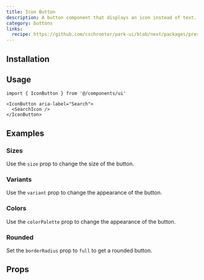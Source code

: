 ```yaml
---
title: Icon Button
description: A button component that displays an icon instead of text.
category: buttons
links:
  recipe: https://github.com/cschroeter/park-ui/blob/next/packages/preset/src/recipes/button.ts
---
```


<ComponentExample name="basic" />

## Installation

<InstallationGuide />

## Usage

```tsx
import { IconButton } from '@/components/ui'
```

```tsx
<IconButton aria-label="Search">
  <SearchIcon />
</IconButton>
```

## Examples

### Sizes

Use the `size` prop to change the size of the button.

<ComponentExample name="sizes" />

### Variants

Use the `variant` prop to change the appearance of the button.

<ComponentExample name="variants" />

### Colors

Use the `colorPalette` prop to change the appearance of the button.

<ComponentExample name="colors" />

### Rounded

Set the `borderRadius` prop to `full` to get a rounded button.

<ComponentExample name="rounded" />

## Props

<PropsTable />